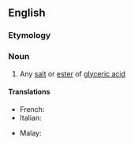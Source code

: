 {{also|glycérate}}
==English==

===Etymology===
{{suffix|en|glyceric|ate}}

===Noun===
{{en-noun}}

# {{lb|en|organic chemistry}} Any [[salt]] or [[ester]] of [[glyceric acid]]

====Translations====
{{trans-top|glycerate}}
* French: {{t|fr|glycérate|m}}
* Italian: {{t|it|glicerato|m}}
{{trans-mid}}
* Malay: {{t|ms|gliserat}}
{{trans-bottom}}